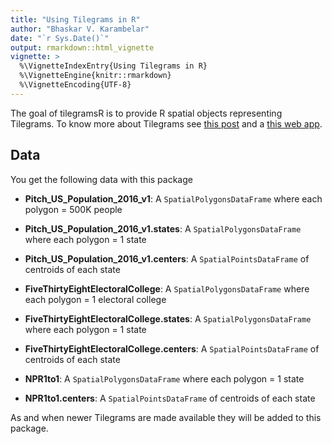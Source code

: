 ```yaml
---
title: "Using Tilegrams in R"
author: "Bhaskar V. Karambelar"
date: "`r Sys.Date()`"
output: rmarkdown::html_vignette
vignette: >
  %\VignetteIndexEntry{Using Tilegrams in R}
  %\VignetteEngine{knitr::rmarkdown}
  %\VignetteEncoding{UTF-8}
---
```


The goal of tilegramsR is to provide R spatial objects representing Tilegrams.
To know more about Tilegrams see [this post](https://github.com/PitchInteractiveInc/tilegrams/blob/master/MANUAL.md) and a [this web app](https://pitchinteractiveinc.github.io/tilegrams/).

## Data

You get the following data with this package

- **Pitch_US_Population_2016_v1**: A `SpatialPolygonsDataFrame` where each polygon = 500K people
- **Pitch_US_Population_2016_v1.states**: A `SpatialPolygonsDataFrame` where each polygon = 1 state 
- **Pitch_US_Population_2016_v1.centers**: A `SpatialPointsDataFrame` of centroids of each state

- **FiveThirtyEightElectoralCollege**: A `SpatialPolygonsDataFrame` where each polygon = 1 electoral college
- **FiveThirtyEightElectoralCollege.states**: A `SpatialPolygonsDataFrame` where each polygon = 1 state 
- **FiveThirtyEightElectoralCollege.centers**: A `SpatialPointsDataFrame` of centroids of each state

- **NPR1to1**: A `SpatialPolygonsDataFrame` where each polygon = 1 state
- **NPR1to1.centers**: A `SpatialPointsDataFrame` of centroids of each state

As and when newer Tilegrams are made available they will be added to this package.
